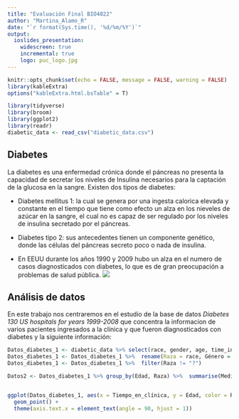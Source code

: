 ```yaml
---
title: "Evaluación Final BIO4022"
author: "Martina_Alamo_R"
date: "`r format(Sys.time(), '%d/%m/%Y')`"
output:
  ioslides_presentation:
    widescreen: true
    incremental: true
    logo: puc_logo.jpg
---
```


```r
knitr::opts_chunk$set(echo = FALSE, message = FALSE, warning = FALSE)
library(kableExtra)
options("kableExtra.html.bsTable" = T) 
```


```r
library(tidyverse)
library(broom)
library(ggplot2)
library(readr)
diabetic_data <- read_csv("diabetic_data.csv")
```
## Diabetes

La diabetes es una enfermedad crónica donde el páncreas no presenta la capacidad de secretar los niveles de Insulina necesarios para la captación de la glucosa en la sangre. Existen dos tipos de diabetes:

- Diabetes mellitus 1: la cual se genera por una ingesta calorica elevada y constante en el tiempo que tiene como efecto un alza en los nieveles de azúcar en la sangre, el cual no es capaz de ser regulado por los niveles de insulina secretado por el páncreas. 

- Diabetes tipo 2: sus antecedentes tienen un componente genético, donde las células del páncreas secreto poco o nada de insulina.
  
- En EEUU durante los años 1990 y 2009 hubo un alza en el numero de casos diagnosticados con diabetes, lo que es de gran preocupación a problemas de salud pública.
 ![](imagen2.jpg) 
 
## Análisis de datos
En este trabajo nos centraremos en el estudio de la base de datos  *Diabetes 130 US hospitals for years 1999-2008* que concentra la informacion de varios pacientes ingresados a la clínica y que fueron diagnosticados con diabetes y la siguiente información: 

```r
Datos_diabetes_1 <- diabetic_data %>% select(race, gender, age, time_in_hospital, num_lab_procedures, num_procedures, num_medications, max_glu_serum)
Datos_diabetes_1 <- Datos_diabetes_1 %>%  rename(Raza = race, Género = gender, Edad = age, Tiempo_en_clínica = time_in_hospital, número_procedimientos_lab = num_lab_procedures, número_procedimientos = num_procedures, número_medicamentos = num_medications, Máximo_glucosa_sérica = max_glu_serum )
Datos_diabetes_1 <- Datos_diabetes_1 %>%  filter(Raza != "?")

Datos2 <- Datos_diabetes_1 %>% group_by(Edad, Raza) %>%  summarise(Media_Tiempo_en_clínica = mean(Tiempo_en_clínica),  Número_procedimientos_lab = mean(número_procedimientos_lab), Número_procedimientos = mean(número_procedimientos), Número_medicamentos = mean(número_medicamentos))


ggplot(Datos_diabetes_1, aes(x = Tiempo_en_clínica, y = Edad, color = Raza, group = Raza)) +
  geom_point() + 
  theme(axis.text.x = element_text(angle = 90, hjust = 1))
```



